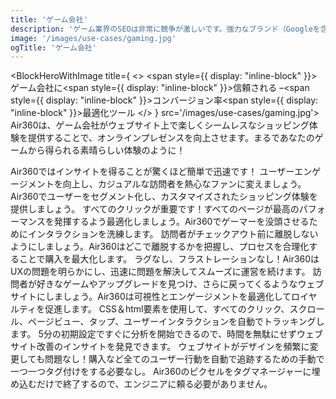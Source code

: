 ```yaml
---
title: 'ゲーム会社'
description: 'ゲーム業界のSEOは非常に競争が激しいです。強力なブランド（Googleを含む）が検索結果を支配しており、非効率性の余地はほとんどありません。'
image: '/images/use-cases/gaming.jpg'
ogTitle: 'ゲーム会社'
---
```


<BlockHeroWithImage title={
    <>
      <span style={{ display: "inline-block" }}>ゲーム会社に</span><span style={{ display: "inline-block" }}>信頼される –</span><span style={{ display: "inline-block" }}>コンバージョン率</span><span style={{ display: "inline-block" }}>最適化ツール</span>
    </>
  } src='/images/use-cases/gaming.jpg'>
  Air360は、ゲーム会社がウェブサイト上で楽しくシームレスなショッピング体験を提供することで、オンラインプレゼンスを向上させます。まるであなたのゲームから得られる素晴らしい体験のように！
</BlockHeroWithImage>

<BlockTestimonial name='Aircaribes' src='/logo-brand/air-caraibes.svg'>
  Air360ではインサイトを得ることが驚くほど簡単で迅速です！
</BlockTestimonial>

<SlideFeature title='Air360でゲーム会社の成長を加速'>
  <Slide title='コンバージョンにつながる体験を' src='/images/use-cases/slides/slide1.svg' shadow={false}>
    ユーザーエンゲージメントを向上し、カジュアルな訪問者を熱心なファンに変えましょう。Air360でユーザーをセグメント化し、カスタマイズされたショッピング体験を提供しましょう。
  </Slide>
  <Slide title='各ページの最高のバージョンを' src='/images/use-cases/slides/slide2.svg' shadow={false}>
    すべてのクリックが重要です！すべてのページが最高のパフォーマンスを発揮するよう最適化しましょう。Air360でゲーマーを没頭させるためにインタラクションを洗練します。
  </Slide>
  <Slide title='購入体験をシンプルに' src='/images/use-cases/slides/slide3.svg' shadow={false}>
    訪問者がチェックアウト前に離脱しないようにしましょう。Air360はどこで離脱するかを把握し、プロセスを合理化することで購入を最大化します。
  </Slide>
  <Slide title='サイトをスムーズに運営' src='/images/use-cases/slides/slide4.svg' shadow={false}>
    ラグなし、フラストレーションなし！Air360はUXの問題を明らかにし、迅速に問題を解決してスムーズに運営を続けます。
  </Slide>
  <Slide title='お客様の幸せを第一に' src='/images/use-cases/slides/slide5.svg' shadow={false}>
    訪問者が好きなゲームやアップグレードを見つけ、さらに戻ってくるようなウェブサイトにしましょう。Air360は可視性とエンゲージメントを最適化してロイヤルティを促進します。
  </Slide>
</SlideFeature>

<GalleryBlocks title='Air360の強み'>
  <Block title='自動トラッキング' icon='robot-astromech' color='orange'>
    CSS＆html要素を使用して、すべてのクリック、スクロール、ページビュー、タップ、ユーザーインタラクションを自動でトラッキングします。
  </Block>
  <Block title='すぐに分析を開始' icon='bolt' color='purple'>
    5分の初期設定ですぐに分析を開始できるので、時間を無駄にせずウェブサイト改善のインサイトを発見できます。
  </Block>
  <Block title='タグ不要' icon='tag' color='orange'>
    ウェブサイトがデザインを頻繁に変更しても問題なし！購入など全てのユーザー行動を自動で追跡するための手動で一つ一つタグ付けをする必要なし。
  </Block>
  <Block title='ノーコード' icon='code' color='purple'>
    Air360のピクセルをタグマネージャーに埋め込むだけで終了するので、エンジニアに頼る必要がありません。
  </Block>
</GalleryBlocks>

<BlockSection lp>
  <LaundryList lang="ja" items={['コンバージョンにつながる体験を', '各ページの最高のバージョンを', '購入体験をシンプルに', 'サイトをスムーズに運営', 'お客様の幸せを第一に']} />
</BlockSection>

<BlockFeature title='最高のユーザー体験を作るために必要なすべて'>
  <Feature name='自動トラッキング' icon='robot-astromech' />
  <Feature name='カスタムデータ収集' icon='database' />
  <Feature name='コード不要のエラー検出' icon='message-exclamation' />
  <Feature name='高度なセグメント' icon='square-kanban' />
  <Feature name='ファネル分析' icon='filter-circle-dollar' />
  <Feature name='ユーザージャーニー' icon='cart-shopping' />
  <Feature name='オンページ分析' icon='user-magnifying-glass' />
  <Feature name='セッションリプレイ' icon='clapperboard-play' />
</BlockFeature>

<BlockSection className='mb-15'>
  <IncreaseConversionWrapper />
</BlockSection>
